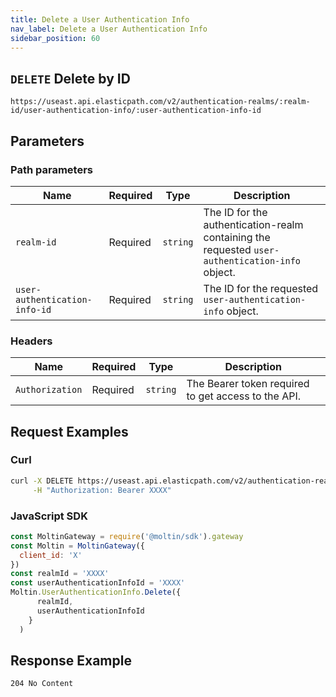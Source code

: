 ```yaml
---
title: Delete a User Authentication Info
nav_label: Delete a User Authentication Info
sidebar_position: 60
---
```


## `DELETE` Delete by ID

```http
https://useast.api.elasticpath.com/v2/authentication-realms/:realm-id/user-authentication-info/:user-authentication-info-id
```

## Parameters

### Path parameters

| Name | Required | Type | Description |
| --- | --- | --- | --- |
| `realm-id` | Required | `string` | The ID for the authentication-realm containing the requested `user-authentication-info` object. |
| `user-authentication-info-id` | Required | `string` | The ID for the requested `user-authentication-info` object. |

### Headers

| Name | Required | Type | Description |
| --- | --- | --- | --- |
| `Authorization` | Required | `string` | The Bearer token required to get access to the API. |

## Request Examples

### Curl

```bash
curl -X DELETE https://useast.api.elasticpath.com/v2/authentication-realms/:realm-id/user-authentication-info/:id2 \
     -H "Authorization: Bearer XXXX"
```

### JavaScript SDK

```javascript
const MoltinGateway = require('@moltin/sdk').gateway
const Moltin = MoltinGateway({
  client_id: 'X'
})
const realmId = 'XXXX'
const userAuthenticationInfoId = 'XXXX'
Moltin.UserAuthenticationInfo.Delete({
      realmId,
      userAuthenticationInfoId
    }
  )
```

## Response Example

`204 No Content`
